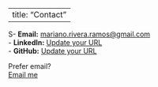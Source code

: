 
---
title: "Contact"
---
S- **Email:** <mariano.rivera.ramos@gmail.com>  
- **LinkedIn:** [Update your URL](https://www.linkedin.com/in/mariano-rivera-ramos-2a0ab1217/){aria-label="LinkedIn profile"}  
- **GitHub:** [Update your URL](https://github.com/Mariano-Rivera-Ramos/Web-Portfolio.html.git){aria-label="GitHub profile"}

Prefer email?  
[Email me](mailto:mariano.rivera.ramos@gmail.com?subject=Contact%20from%20your%20MBA%20portfolio){.btn .btn-primary aria-label="Send email"}

